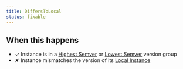 ```yaml
---
title: DiffersToLocal
status: fixable
---
```


## When this happens

- ✓ Instance is in a [Highest Semver](VERSION_GROUP_HIGHEST_SEMVER) or [Lowest Semver](VERSION_GROUP_LOWEST_SEMVER) version group
- ✘ Instance mismatches the version of its [Local Instance](REF_GLOSSARY#local-instance)
